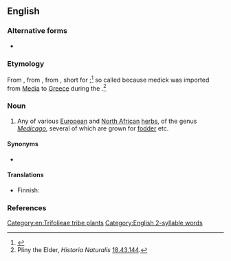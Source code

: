 ==English==

===Alternative forms===
* {{l|en|medic}}

===Etymology===
From {{etyl|enm|en}} {{m|enm|medike}}, from {{etyl|la|en}} {{m|la|mēdica}}, from {{etyl|grc|en}} {{m|grc|μηδίκη}}, short for {{m|grc|Μηδικὴ πόα||Median grass}};<ref>{{R:OED Online}}</ref> so called because medick was imported from [[Media]] to [[Greece]] during the {{w|Greco-Persian Wars}}.<ref>Pliny the Elder, ''Historia Naturalis'' [[s:la:Naturalis Historia/Liber XVIII#XLIII|18.43.144]].</ref>

===Noun===
{{wikipedia}}
{{en-noun}}

# Any of various [[European]] and [[North African]] [[herb]]s, of the genus ''[[Medicago]]'', several of which are grown for [[fodder]] etc.

====Synonyms====
* {{l|en|burclover}}

====Translations====
{{trans-top|plant of the genus ''Medicago''}}
* Finnish: {{t+|fi|mailanen}}
{{trans-mid}}
{{trans-bottom}}

===References===
<references/>

[[Category:en:Trifolieae tribe plants]]
[[Category:English 2-syllable words]]
